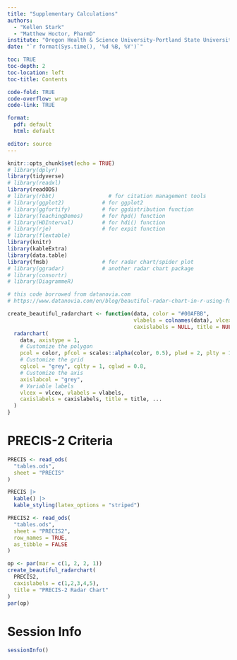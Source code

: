 ```yaml
---
title: "Supplementary Calculations"
authors: 
  - "Kellen Stark"
  - "Matthew Hoctor, PharmD"
institute: "Oregon Health & Science University-Portland State University, School of Public Health"
date: "`r format(Sys.time(), '%d %B, %Y')`"

toc: TRUE
toc-depth: 2
toc-location: left
toc-title: Contents

code-fold: TRUE
code-overflow: wrap
code-link: TRUE

format: 
  pdf: default
  html: default

editor: source
---
```


```r
knitr::opts_chunk$set(echo = TRUE)
# library(dplyr)
library(tidyverse)
# library(readxl)
library(readODS)
# library(rbbt)                 # for citation management tools
# library(ggplot2)            # for ggplot2
# library(ggfortify)          # for ggdistribution function
# library(TeachingDemos)      # for hpd() function
# library(HDInterval)         # for hdi() function
# library(rje)                # for expit function
# library(flextable)
library(knitr)
library(kableExtra)
library(data.table)
library(fmsb)                 # for radar chart/spider plot
# library(ggradar)            # another radar chart package
# library(consortr)
# library(DiagrammeR)
```

```r

# this code borrowed from datanovia.com
# https://www.datanovia.com/en/blog/beautiful-radar-chart-in-r-using-fmsb-and-ggplot-packages/#ggplot-radar-chart-using-the-ggradar-r-package

create_beautiful_radarchart <- function(data, color = "#00AFBB", 
                                        vlabels = colnames(data), vlcex = 0.7,
                                        caxislabels = NULL, title = NULL, ...){
  radarchart(
    data, axistype = 1,
    # Customize the polygon
    pcol = color, pfcol = scales::alpha(color, 0.5), plwd = 2, plty = 1,
    # Customize the grid
    cglcol = "grey", cglty = 1, cglwd = 0.8,
    # Customize the axis
    axislabcol = "grey", 
    # Variable labels
    vlcex = vlcex, vlabels = vlabels,
    caxislabels = caxislabels, title = title, ...
  )
}
```

# PRECIS-2 Criteria

```r
PRECIS <- read_ods(
  "tables.ods",
  sheet = "PRECIS"
)
```

```r
PRECIS |>
  kable() |>
  kable_styling(latex_options = "striped")
```

```r
PRECIS2 <- read_ods(
  "tables.ods",
  sheet = "PRECIS2",
  row_names = TRUE,
  as_tibble = FALSE
)
```

```r
op <- par(mar = c(1, 2, 2, 1))
create_beautiful_radarchart(
  PRECIS2, 
  caxislabels = c(1,2,3,4,5),
  title = "PRECIS-2 Radar Chart"
)
par(op)
```

\pagebreak

# Session Info

```r
sessionInfo()
```